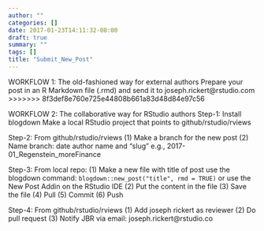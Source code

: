 ```yaml
---
author: ""
categories: []
date: 2017-01-23T14:11:32-08:00
draft: true
summary: ""
tags: []
title: "Submit_New_Post"
---
```


WORKFLOW 1: The old-fashioned way for external authors
Prepare your post in an R Markdown file (.rmd) and send it to joseph.rickert@rstudio.com
>>>>>>> 8f3def8e760e725e44808b661a83d48d84e97c56

WORKFLOW 2: The collaborative way for RStudio authors
Step-1: Install blogdown
Make a local RStudio project that points to github/rstudio/rviews

Step-2: From github/rstudio/rviews
         (1) Make a branch for the new post
         (2) Name branch: date author name and "slug"
             e.g., 2017-01_Regenstein_moreFinance

Step-3: From local repo:
         (1) Make a new file with title of post
             use the blogdown command: `blogdown::new_post("title", rmd = TRUE)`
             or use the New Post Addin on the RStudio IDE
         (2) Put the content in the file
         (3) Save the file
         (4) Pull
         (5) Commit
         (6) Push


Step-4: From github/rstudio/rviews
         (1) Add joseph rickert as reviewer
         (2) Do pull request
         (3) Notify JBR via email: joseph.rickert@rstudio.co

